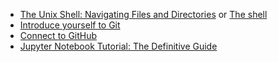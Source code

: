 - [The Unix Shell: Navigating Files and Directories](https://swcarpentry.github.io/shell-novice/02-filedir/index.html) or
  [The shell](http://happygitwithr.com/shell.html)
- [Introduce yourself to Git](http://happygitwithr.com/hello-git.html)
- [Connect to GitHub](http://happygitwithr.com/push-pull-github.html)
- [Jupyter Notebook Tutorial: The Definitive Guide](https://www.datacamp.com/community/tutorials/tutorial-jupyter-notebook?utm_source=adwords_ppc)
